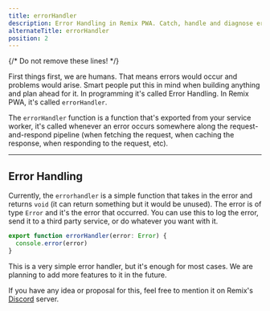 ```yaml
---
title: errorHandler
description: Error Handling in Remix PWA. Catch, handle and diagnose errors that occur in your service worker.
alternateTitle: errorHandler
position: 2
---
```


{/* Do not remove these lines! */}

First things first, we are humans. That means errors would occur and problems would arise. Smart people put this in mind when building anything
and plan ahead for it. In programming it's called Error Handling. In Remix PWA, it's called `errorHandler`.

The `errorHandler` function is a function that's exported from your service worker, it's called whenever an error occurs somewhere along
the request-and-respond pipeline (when fetching the request, when caching the response, when responding to the request, etc).

---

## Error Handling

Currently, the `errorhandler` is a simple function that takes in the error and returns `void` (it can return something but it would be unused). 
The error is of type `Error` and it's the error that occurred. You can use this to log the error, send it to a third party service, or do whatever
you want with it.

```ts {{ filename:'entry.worker.ts' }}
export function errorHandler(error: Error) {
  console.error(error)
}
```

<Info>
This is a very simple error handler, but it's enough for most cases. We are planning to add more features to it in the future.

If you have any idea or proposal for this, feel free to mention it on Remix's [Discord](https://rmx.as/discord) server.
</Info>